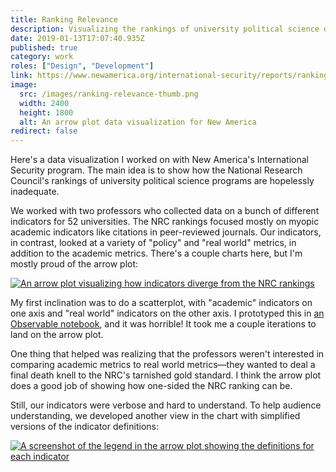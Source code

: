 ```yaml
---
title: Ranking Relevance
description: Visualizing the rankings of university political science departments
date: 2019-01-13T17:07:40.935Z
published: true
category: work
roles: ["Design", "Development"]
link: https://www.newamerica.org/international-security/reports/ranking-relevance/
image:
  src: /images/ranking-relevance-thumb.png
  width: 2400
  height: 1800
  alt: An arrow plot data visualization for New America
redirect: false
---
```


Here's a data visualization I worked on with New America's International Security program. The main idea is to show how the National Research Council's rankings of university political science programs are hopelessly inadequate.

We worked with two professors who collected data on a bunch of different indicators for 52 universities. The NRC rankings focused mostly on myopic academic indicators like citations in peer-reviewed journals. Our indicators, in contrast, looked at a variety of "policy" and "real world" metrics, in addition to the academic metrics. There's a couple charts here, but I'm mostly proud of the arrow plot:

<a href="https://www.newamerica.org/international-security/reports/ranking-relevance/">
  <Image
    src="/images/ranking-relevance-arrow-plot.png"
    width={1396}
    height={945}
    alt="An arrow plot visualizing how indicators diverge from the NRC rankings"
  />
</a>

My first inclination was to do a scatterplot, with "academic" indicators on one axis and "real world" indicators on the other axis. I prototyped this in [an Observable notebook](https://beta.observablehq.com/@lorenries/political-science-rankings-scatterplot), and it was horrible! It took me a couple iterations to land on the arrow plot.

One thing that helped was realizing that the professors weren't interested in comparing academic metrics to real world metrics—they wanted to deal a final death knell to the NRC's tarnished gold standard. I think the arrow plot does a good job of showing how one-sided the NRC ranking can be.

Still, our indicators were verbose and hard to understand. To help audience understanding, we developed another view in the chart with simplified versions of the indicator definitions:

<a href="https://www.newamerica.org/international-security/reports/ranking-relevance/">
  <Image
    src="/images/ranking-relevance-indicator-definitions.png"
    width={1396}
    height={945}
    alt="A screenshot of the legend in the arrow plot showing the definitions for each indicator"
  />
</a>
